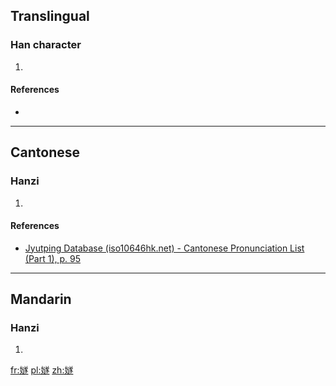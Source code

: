==Translingual==

===Han character===
{{Han char|rn=38|rad=女|as=13|sn=16|four=|canj=VYTO|ids=⿰女遂}}

# {{defn|Han|sort=女13}}

====References====
* {{Han ref|kx=0272.090|dkj=06772|hdz=21084.140|uh=5B18|ud=23320}}

----

==Cantonese==

===Hanzi===
{{yue-hanzi|jyut=[[seoi6]]|y=seui6}}

# {{defn|lang=yue|sort=女13}}

====References====
* [http://www.iso10646hk.net/jp/document/download.jsp Jyutping Database (iso10646hk.net) - Cantonese Pronunciation List (Part 1), p. 95]

----

==Mandarin==

===Hanzi===
{{cmn-hanzi|pin=[[suì]] ([[sui4]])|wg=sui<sup>4</sup>}}

# {{defn|lang=cmn|sort=女13}}

[[fr:嬘]]
[[pl:嬘]]
[[zh:嬘]]